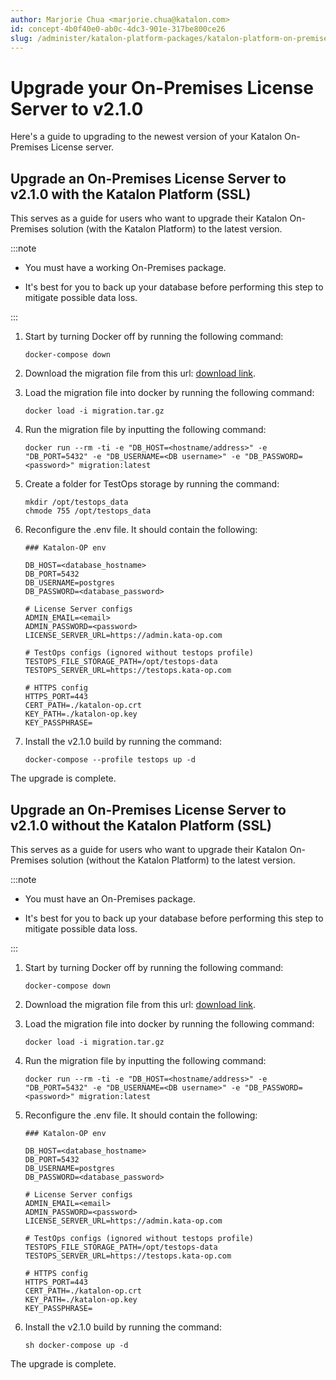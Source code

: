 ```yaml
---
author: Marjorie Chua <marjorie.chua@katalon.com>
id: concept-4b0f40e0-ab0c-4dc3-901e-317be800ce26
slug: /administer/katalon-platform-packages/katalon-platform-on-premises/upgrade-your-on-premises-license-server-to-v2-1-0
---
```


# Upgrade your On-Premises License Server to v2.1.0

Here's a guide to upgrading to the newest version of your Katalon On-Premises License server.

## Upgrade an On-Premises License Server to v2.1.0 with the Katalon Platform \(SSL\)

This serves as a guide for users who want to upgrade their Katalon On-Premises solution \(with the Katalon Platform\) to the latest version.


:::note

-   You must have a working On-Premises package.

-   It's best for you to back up your database before performing this step to mitigate possible data loss.


:::

1.  Start by turning Docker off by running the following command:

    ```
    docker-compose down
    ```

2.  Download the migration file from this url: [download link](https://katalon-one-build.s3.amazonaws.com/op/latest/migration.tar.gz).

3.  Load the migration file into docker by running the following command:

    ```
    docker load -i migration.tar.gz
    ```

4.  Run the migration file by inputting the following command:

    ```
    docker run --rm -ti -e "DB_HOST=<hostname/address>" -e "DB_PORT=5432" -e "DB_USERNAME=<DB username>" -e "DB_PASSWORD=<password>" migration:latest
    ```

5.  Create a folder for TestOps storage by running the command:

    ```
    mkdir /opt/testops_data 
    chmode 755 /opt/testops_data
    ```

6.  Reconfigure the .env file. It should contain the following:

    ```
    ### Katalon-OP env
    
    DB_HOST=<database_hostname>
    DB_PORT=5432
    DB_USERNAME=postgres
    DB_PASSWORD=<database_password>
    
    # License Server configs
    ADMIN_EMAIL=<email>
    ADMIN_PASSWORD=<password>
    LICENSE_SERVER_URL=https://admin.kata-op.com
    
    # TestOps configs (ignored without testops profile)
    TESTOPS_FILE_STORAGE_PATH=/opt/testops-data
    TESTOPS_SERVER_URL=https://testops.kata-op.com
    
    # HTTPS config
    HTTPS_PORT=443
    CERT_PATH=./katalon-op.crt
    KEY_PATH=./katalon-op.key
    KEY_PASSPHRASE=
    
    ```

7.  Install the v2.1.0 build by running the command:

    ```
    docker-compose --profile testops up -d
    ```


The upgrade is complete.

## Upgrade an On-Premises License Server to v2.1.0 without the Katalon Platform \(SSL\)

This serves as a guide for users who want to upgrade their Katalon On-Premises solution \(without the Katalon Platform\) to the latest version.


:::note

-   You must have an On-Premises package.

-   It's best for you to back up your database before performing this step to mitigate possible data loss.


:::

1.  Start by turning Docker off by running the following command:

    ```
    docker-compose down
    ```

2.  Download the migration file from this url: [download link](https://katalon-one-build.s3.amazonaws.com/op/latest/migration.tar.gz).

3.  Load the migration file into docker by running the following command:

    ```
    docker load -i migration.tar.gz
    ```

4.  Run the migration file by inputting the following command:

    ```
    docker run --rm -ti -e "DB_HOST=<hostname/address>" -e "DB_PORT=5432" -e "DB_USERNAME=<DB username>" -e "DB_PASSWORD=<password>" migration:latest
    ```

5.  Reconfigure the .env file. It should contain the following:

    ```
    ### Katalon-OP env
    
    DB_HOST=<database_hostname>
    DB_PORT=5432
    DB_USERNAME=postgres
    DB_PASSWORD=<database_password>
    
    # License Server configs
    ADMIN_EMAIL=<email>
    ADMIN_PASSWORD=<password>
    LICENSE_SERVER_URL=https://admin.kata-op.com
    
    # TestOps configs (ignored without testops profile)
    TESTOPS_FILE_STORAGE_PATH=/opt/testops-data
    TESTOPS_SERVER_URL=https://testops.kata-op.com
    
    # HTTPS config
    HTTPS_PORT=443
    CERT_PATH=./katalon-op.crt
    KEY_PATH=./katalon-op.key
    KEY_PASSPHRASE=
    ```

6.  Install the v2.1.0 build by running the command:

    ```
    sh docker-compose up -d
    ```


The upgrade is complete.